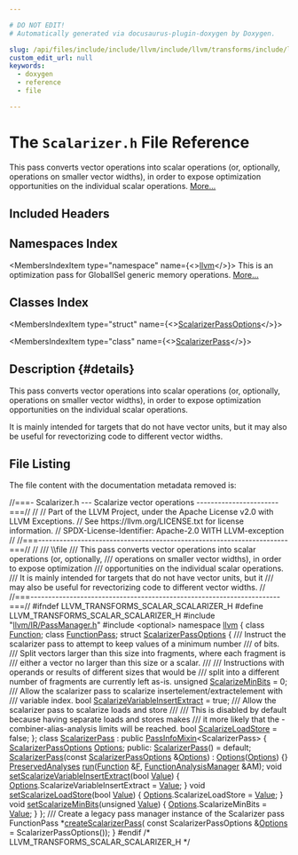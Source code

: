 ```yaml
---

# DO NOT EDIT!
# Automatically generated via docusaurus-plugin-doxygen by Doxygen.

slug: /api/files/include/include/llvm/include/llvm/transforms/include/llvm/transforms/scalar/scalarizer-h
custom_edit_url: null
keywords:
  - doxygen
  - reference
  - file

---
```





# The `Scalarizer.h` File Reference

<DoxygenPage pluginConfig={pluginConfig}>

This pass converts vector operations into scalar operations (or, optionally, operations on smaller vector widths), in order to expose optimization opportunities on the individual scalar operations. <a href="#details">More...</a>

## Included Headers

<IncludesList>
<IncludesListItem
  filePath="llvm/IR/PassManager.h"
  permalink="/docs/api/files/include/include/llvm/include/llvm/ir/passmanager-h"
  isLocal="true" />
<IncludesListItem
  filePath="optional"
  permalink=""
  isLocal="false" />
</IncludesList>

## Namespaces Index

<MembersIndex>

<MembersIndexItem
  type="namespace"
  name={<><a href="/docs/api/namespaces/llvm">llvm</a></>}>
This is an optimization pass for GlobalISel generic memory operations. <a href="/docs/api/namespaces/llvm/#details">More...</a>
</MembersIndexItem>

</MembersIndex>

## Classes Index

<MembersIndex>

<MembersIndexItem
  type="struct"
  name={<><a href="/docs/api/structs/llvm/scalarizerpassoptions">ScalarizerPassOptions</a></>}>
</MembersIndexItem>

<MembersIndexItem
  type="class"
  name={<><a href="/docs/api/classes/llvm/scalarizerpass">ScalarizerPass</a></>}>
</MembersIndexItem>

</MembersIndex>

## Description {#details}

This pass converts vector operations into scalar operations (or, optionally, operations on smaller vector widths), in order to expose optimization opportunities on the individual scalar operations.

It is mainly intended for targets that do not have vector units, but it may also be useful for revectorizing code to different vector widths.

## File Listing

The file content with the documentation metadata removed is:

<ProgramListing>

<Link id="l00001" /><CodeLine lineNumber="1"><Highlight kind="comment">//===- Scalarizer.h --- Scalarize vector operations -----------------------===//</Highlight><Highlight kind="normal"></Highlight></CodeLine>
<Link id="l00002" /><CodeLine lineNumber="2"><Highlight kind="normal"></Highlight><Highlight kind="comment">//</Highlight><Highlight kind="normal"></Highlight></CodeLine>
<Link id="l00003" /><CodeLine lineNumber="3"><Highlight kind="normal"></Highlight><Highlight kind="comment">// Part of the LLVM Project, under the Apache License v2.0 with LLVM Exceptions.</Highlight><Highlight kind="normal"></Highlight></CodeLine>
<Link id="l00004" /><CodeLine lineNumber="4"><Highlight kind="normal"></Highlight><Highlight kind="comment">// See https://llvm.org/LICENSE.txt for license information.</Highlight><Highlight kind="normal"></Highlight></CodeLine>
<Link id="l00005" /><CodeLine lineNumber="5"><Highlight kind="normal"></Highlight><Highlight kind="comment">// SPDX-License-Identifier: Apache-2.0 WITH LLVM-exception</Highlight><Highlight kind="normal"></Highlight></CodeLine>
<Link id="l00006" /><CodeLine lineNumber="6"><Highlight kind="normal"></Highlight><Highlight kind="comment">//</Highlight><Highlight kind="normal"></Highlight></CodeLine>
<Link id="l00007" /><CodeLine lineNumber="7"><Highlight kind="normal"></Highlight><Highlight kind="comment">//===----------------------------------------------------------------------===//</Highlight><Highlight kind="normal"></Highlight></CodeLine>
<Link id="l00008" /><CodeLine lineNumber="8"><Highlight kind="normal"></Highlight><Highlight kind="comment">//</Highlight><Highlight kind="comment"></Highlight></CodeLine>
<Link id="l00009" /><CodeLine lineNumber="9"><Highlight kind="comment">/// \\file</Highlight></CodeLine>
<Link id="l00010" /><CodeLine lineNumber="10"><Highlight kind="comment">/// This pass converts vector operations into scalar operations (or, optionally,</Highlight></CodeLine>
<Link id="l00011" /><CodeLine lineNumber="11"><Highlight kind="comment">/// operations on smaller vector widths), in order to expose optimization</Highlight></CodeLine>
<Link id="l00012" /><CodeLine lineNumber="12"><Highlight kind="comment">/// opportunities on the individual scalar operations.</Highlight></CodeLine>
<Link id="l00013" /><CodeLine lineNumber="13"><Highlight kind="comment">/// It is mainly intended for targets that do not have vector units, but it</Highlight></CodeLine>
<Link id="l00014" /><CodeLine lineNumber="14"><Highlight kind="comment">/// may also be useful for revectorizing code to different vector widths.</Highlight><Highlight kind="normal"></Highlight></CodeLine>
<Link id="l00015" /><CodeLine lineNumber="15"><Highlight kind="normal"></Highlight><Highlight kind="comment">//</Highlight><Highlight kind="normal"></Highlight></CodeLine>
<Link id="l00016" /><CodeLine lineNumber="16"><Highlight kind="normal"></Highlight><Highlight kind="comment">//===----------------------------------------------------------------------===//</Highlight><Highlight kind="normal"></Highlight></CodeLine>
<Link id="l00017" /><CodeLine lineNumber="17"><Highlight kind="normal"></Highlight></CodeLine>
<Link id="l00018" /><CodeLine lineNumber="18"><Highlight kind="normal"></Highlight><Highlight kind="preprocessor">#ifndef LLVM&#95;TRANSFORMS&#95;SCALAR&#95;SCALARIZER&#95;H</Highlight><Highlight kind="normal"></Highlight></CodeLine>
<Link id="l00019" /><CodeLine lineNumber="19"><Highlight kind="normal"></Highlight><Highlight kind="preprocessor">#define LLVM&#95;TRANSFORMS&#95;SCALAR&#95;SCALARIZER&#95;H</Highlight><Highlight kind="normal"></Highlight></CodeLine>
<Link id="l00020" /><CodeLine lineNumber="20"><Highlight kind="normal"></Highlight></CodeLine>
<Link id="l00021" /><CodeLine lineNumber="21"><Highlight kind="normal"></Highlight><Highlight kind="preprocessor">#include &quot;<a href="/docs/api/files/include/include/llvm/include/llvm/ir/passmanager-h">llvm/IR/PassManager.h</a>&quot;</Highlight><Highlight kind="normal"></Highlight></CodeLine>
<Link id="l00022" /><CodeLine lineNumber="22"><Highlight kind="normal"></Highlight><Highlight kind="preprocessor">#include &lt;optional&gt;</Highlight><Highlight kind="normal"></Highlight></CodeLine>
<Link id="l00023" /><CodeLine lineNumber="23"><Highlight kind="normal"></Highlight></CodeLine>
<Link id="l00024" /><CodeLine lineNumber="24"><Highlight kind="normal"></Highlight><Highlight kind="keyword">namespace </Highlight><Highlight kind="normal"><a href="/docs/api/namespaces/llvm">llvm</a> &#123;</Highlight></CodeLine>
<Link id="l00025" /><CodeLine lineNumber="25"><Highlight kind="normal"></Highlight></CodeLine>
<Link id="l00026" /><CodeLine lineNumber="26"><Highlight kind="normal"></Highlight><Highlight kind="keyword">class </Highlight><Highlight kind="normal"><a href="/docs/api/classes/llvm/function">Function</a>;</Highlight></CodeLine>
<Link id="l00027" /><CodeLine lineNumber="27"><Highlight kind="normal"></Highlight><Highlight kind="keyword">class </Highlight><Highlight kind="normal"><a href="/docs/api/classes/llvm/functionpass">FunctionPass</a>;</Highlight></CodeLine>
<Link id="l00028" /><CodeLine lineNumber="28"><Highlight kind="normal"></Highlight></CodeLine>
<Link id="l00029" /><CodeLine lineNumber="29" lineLink="/docs/api/structs/llvm/scalarizerpassoptions"><Highlight kind="normal"></Highlight><Highlight kind="keyword">struct </Highlight><Highlight kind="normal"><a href="/docs/api/structs/llvm/scalarizerpassoptions">ScalarizerPassOptions</a> &#123;</Highlight><Highlight kind="comment"></Highlight></CodeLine>
<Link id="l00030" /><CodeLine lineNumber="30"><Highlight kind="comment">  /// Instruct the scalarizer pass to attempt to keep values of a minimum number</Highlight></CodeLine>
<Link id="l00031" /><CodeLine lineNumber="31"><Highlight kind="comment">  /// of bits.</Highlight><Highlight kind="normal"></Highlight></CodeLine>
<Link id="l00032" /><CodeLine lineNumber="32"><Highlight kind="normal"></Highlight><Highlight kind="comment"></Highlight></CodeLine>
<Link id="l00033" /><CodeLine lineNumber="33"><Highlight kind="comment">  /// Split vectors larger than this size into fragments, where each fragment is</Highlight></CodeLine>
<Link id="l00034" /><CodeLine lineNumber="34"><Highlight kind="comment">  /// either a vector no larger than this size or a scalar.</Highlight></CodeLine>
<Link id="l00035" /><CodeLine lineNumber="35"><Highlight kind="comment">  ///</Highlight></CodeLine>
<Link id="l00036" /><CodeLine lineNumber="36"><Highlight kind="comment">  /// Instructions with operands or results of different sizes that would be</Highlight></CodeLine>
<Link id="l00037" /><CodeLine lineNumber="37"><Highlight kind="comment">  /// split into a different number of fragments are currently left as-is.</Highlight><Highlight kind="normal"></Highlight></CodeLine>
<Link id="l00038" /><CodeLine lineNumber="38" lineLink="/docs/api/structs/llvm/scalarizerpassoptions/#a85071425f6006c3a95d13f46fb6f762b"><Highlight kind="normal">  </Highlight><Highlight kind="keywordtype">unsigned</Highlight><Highlight kind="normal"> <a href="/docs/api/structs/llvm/scalarizerpassoptions/#a85071425f6006c3a95d13f46fb6f762b">ScalarizeMinBits</a> = 0;</Highlight></CodeLine>
<Link id="l00039" /><CodeLine lineNumber="39"><Highlight kind="normal"></Highlight><Highlight kind="comment"></Highlight></CodeLine>
<Link id="l00040" /><CodeLine lineNumber="40"><Highlight kind="comment">  /// Allow the scalarizer pass to scalarize insertelement/extractelement with</Highlight></CodeLine>
<Link id="l00041" /><CodeLine lineNumber="41"><Highlight kind="comment">  /// variable index.</Highlight><Highlight kind="normal"></Highlight></CodeLine>
<Link id="l00042" /><CodeLine lineNumber="42" lineLink="/docs/api/structs/llvm/scalarizerpassoptions/#afbe7d64467d2813441304eb8989b4e8f"><Highlight kind="normal">  </Highlight><Highlight kind="keywordtype">bool</Highlight><Highlight kind="normal"> <a href="/docs/api/structs/llvm/scalarizerpassoptions/#afbe7d64467d2813441304eb8989b4e8f">ScalarizeVariableInsertExtract</a> = </Highlight><Highlight kind="keyword">true</Highlight><Highlight kind="normal">;</Highlight></CodeLine>
<Link id="l00043" /><CodeLine lineNumber="43"><Highlight kind="normal"></Highlight><Highlight kind="comment"></Highlight></CodeLine>
<Link id="l00044" /><CodeLine lineNumber="44"><Highlight kind="comment">  /// Allow the scalarizer pass to scalarize loads and store</Highlight></CodeLine>
<Link id="l00045" /><CodeLine lineNumber="45"><Highlight kind="comment">  ///</Highlight></CodeLine>
<Link id="l00046" /><CodeLine lineNumber="46"><Highlight kind="comment">  /// This is disabled by default because having separate loads and stores makes</Highlight></CodeLine>
<Link id="l00047" /><CodeLine lineNumber="47"><Highlight kind="comment">  /// it more likely that the -combiner-alias-analysis limits will be reached.</Highlight><Highlight kind="normal"></Highlight></CodeLine>
<Link id="l00048" /><CodeLine lineNumber="48" lineLink="/docs/api/structs/llvm/scalarizerpassoptions/#a2c426bfd7bd7c6fd835516dc4b3d5616"><Highlight kind="normal">  </Highlight><Highlight kind="keywordtype">bool</Highlight><Highlight kind="normal"> <a href="/docs/api/structs/llvm/scalarizerpassoptions/#a2c426bfd7bd7c6fd835516dc4b3d5616">ScalarizeLoadStore</a> = </Highlight><Highlight kind="keyword">false</Highlight><Highlight kind="normal">;</Highlight></CodeLine>
<Link id="l00049" /><CodeLine lineNumber="49"><Highlight kind="normal">&#125;;</Highlight></CodeLine>
<Link id="l00050" /><CodeLine lineNumber="50"><Highlight kind="normal"></Highlight></CodeLine>
<Link id="l00051" /><CodeLine lineNumber="51" lineLink="/docs/api/classes/llvm/scalarizerpass"><Highlight kind="normal"></Highlight><Highlight kind="keyword">class </Highlight><Highlight kind="normal"><a href="/docs/api/classes/llvm/scalarizerpass/#a792a33b1add003b0dd8dfd1d244425c2">ScalarizerPass</a> : </Highlight><Highlight kind="keyword">public</Highlight><Highlight kind="normal"> <a href="/docs/api/structs/llvm/passinfomixin">PassInfoMixin</a>&lt;ScalarizerPass&gt; &#123;</Highlight></CodeLine>
<Link id="l00052" /><CodeLine lineNumber="52"><Highlight kind="normal">  <a href="/docs/api/structs/llvm/scalarizerpassoptions">ScalarizerPassOptions</a> <a href="/docs/api/files/lib/lib/debuginfo/lib/debuginfo/logicalview/lib/debuginfo/logicalview/core/lvoptions-cpp/#ab4088b7a11f3cbc38ac16a6e9c72494e">Options</a>;</Highlight></CodeLine>
<Link id="l00053" /><CodeLine lineNumber="53"><Highlight kind="normal"></Highlight></CodeLine>
<Link id="l00054" /><CodeLine lineNumber="54"><Highlight kind="normal"></Highlight><Highlight kind="keyword">public</Highlight><Highlight kind="normal">:</Highlight></CodeLine>
<Link id="l00055" /><CodeLine lineNumber="55" lineLink="/docs/api/classes/llvm/scalarizerpass/#a792a33b1add003b0dd8dfd1d244425c2"><Highlight kind="normal">  <a href="/docs/api/classes/llvm/scalarizerpass/#a792a33b1add003b0dd8dfd1d244425c2">ScalarizerPass</a>() = </Highlight><Highlight kind="keywordflow">default</Highlight><Highlight kind="normal">;</Highlight></CodeLine>
<Link id="l00056" /><CodeLine lineNumber="56" lineLink="/docs/api/classes/llvm/scalarizerpass/#a2d8b5f571124377ae9d8da7ccb6474cd"><Highlight kind="normal">  <a href="/docs/api/classes/llvm/scalarizerpass/#a2d8b5f571124377ae9d8da7ccb6474cd">ScalarizerPass</a>(</Highlight><Highlight kind="keyword">const</Highlight><Highlight kind="normal"> <a href="/docs/api/structs/llvm/scalarizerpassoptions">ScalarizerPassOptions</a> &amp;<a href="/docs/api/files/lib/lib/debuginfo/lib/debuginfo/logicalview/lib/debuginfo/logicalview/core/lvoptions-cpp/#ab4088b7a11f3cbc38ac16a6e9c72494e">Options</a>) : <a href="/docs/api/files/lib/lib/debuginfo/lib/debuginfo/logicalview/lib/debuginfo/logicalview/core/lvoptions-cpp/#ab4088b7a11f3cbc38ac16a6e9c72494e">Options</a>(<a href="/docs/api/files/lib/lib/debuginfo/lib/debuginfo/logicalview/lib/debuginfo/logicalview/core/lvoptions-cpp/#ab4088b7a11f3cbc38ac16a6e9c72494e">Options</a>) &#123;&#125;</Highlight></CodeLine>
<Link id="l00057" /><CodeLine lineNumber="57"><Highlight kind="normal"></Highlight></CodeLine>
<Link id="l00058" /><CodeLine lineNumber="58"><Highlight kind="normal">  <a href="/docs/api/classes/llvm/preservedanalyses">PreservedAnalyses</a> <a href="/docs/api/classes/llvm/scalarizerpass/#a250da10ea723b93bcd9f52cd0bca4d7e">run</a>(<a href="/docs/api/classes/llvm/function">Function</a> &amp;<a href="/docs/api/files/lib/lib/support/md5-cpp/#a96d73bbd7af15cb1fc38c3f4a3bd82e9">F</a>, <a href="/docs/api/namespaces/llvm/#adce09a5a0de0e3177eb00e932734af2f">FunctionAnalysisManager</a> &amp;AM);</Highlight></CodeLine>
<Link id="l00059" /><CodeLine lineNumber="59"><Highlight kind="normal"></Highlight></CodeLine>
<Link id="l00060" /><CodeLine lineNumber="60" lineLink="/docs/api/classes/llvm/scalarizerpass/#a9fbecfab579dddbf9bd069833c60273f"><Highlight kind="normal">  </Highlight><Highlight kind="keywordtype">void</Highlight><Highlight kind="normal"> <a href="/docs/api/classes/llvm/scalarizerpass/#a9fbecfab579dddbf9bd069833c60273f">setScalarizeVariableInsertExtract</a>(</Highlight><Highlight kind="keywordtype">bool</Highlight><Highlight kind="normal"> <a href="/docs/api/classes/llvm/value">Value</a>) &#123;</Highlight></CodeLine>
<Link id="l00061" /><CodeLine lineNumber="61"><Highlight kind="normal">    <a href="/docs/api/files/lib/lib/debuginfo/lib/debuginfo/logicalview/lib/debuginfo/logicalview/core/lvoptions-cpp/#ab4088b7a11f3cbc38ac16a6e9c72494e">Options</a>.ScalarizeVariableInsertExtract = <a href="/docs/api/classes/llvm/value">Value</a>;</Highlight></CodeLine>
<Link id="l00062" /><CodeLine lineNumber="62"><Highlight kind="normal">  &#125;</Highlight></CodeLine>
<Link id="l00063" /><CodeLine lineNumber="63" lineLink="/docs/api/classes/llvm/scalarizerpass/#a7ff29caf2a0fd7ad81ae0e98efd59787"><Highlight kind="normal">  </Highlight><Highlight kind="keywordtype">void</Highlight><Highlight kind="normal"> <a href="/docs/api/classes/llvm/scalarizerpass/#a7ff29caf2a0fd7ad81ae0e98efd59787">setScalarizeLoadStore</a>(</Highlight><Highlight kind="keywordtype">bool</Highlight><Highlight kind="normal"> <a href="/docs/api/classes/llvm/value">Value</a>) &#123; <a href="/docs/api/files/lib/lib/debuginfo/lib/debuginfo/logicalview/lib/debuginfo/logicalview/core/lvoptions-cpp/#ab4088b7a11f3cbc38ac16a6e9c72494e">Options</a>.ScalarizeLoadStore = <a href="/docs/api/classes/llvm/value">Value</a>; &#125;</Highlight></CodeLine>
<Link id="l00064" /><CodeLine lineNumber="64" lineLink="/docs/api/classes/llvm/scalarizerpass/#ae1913ec286ce8bce414541fa752119c7"><Highlight kind="normal">  </Highlight><Highlight kind="keywordtype">void</Highlight><Highlight kind="normal"> <a href="/docs/api/classes/llvm/scalarizerpass/#ae1913ec286ce8bce414541fa752119c7">setScalarizeMinBits</a>(</Highlight><Highlight kind="keywordtype">unsigned</Highlight><Highlight kind="normal"> <a href="/docs/api/classes/llvm/value">Value</a>) &#123; <a href="/docs/api/files/lib/lib/debuginfo/lib/debuginfo/logicalview/lib/debuginfo/logicalview/core/lvoptions-cpp/#ab4088b7a11f3cbc38ac16a6e9c72494e">Options</a>.ScalarizeMinBits = <a href="/docs/api/classes/llvm/value">Value</a>; &#125;</Highlight></CodeLine>
<Link id="l00065" /><CodeLine lineNumber="65"><Highlight kind="normal">&#125;;</Highlight></CodeLine>
<Link id="l00066" /><CodeLine lineNumber="66"><Highlight kind="normal"></Highlight><Highlight kind="comment"></Highlight></CodeLine>
<Link id="l00067" /><CodeLine lineNumber="67"><Highlight kind="comment">/// Create a legacy pass manager instance of the Scalarizer pass</Highlight><Highlight kind="normal"></Highlight></CodeLine>
<Link id="l00068" /><CodeLine lineNumber="68"><Highlight kind="normal">FunctionPass &#42;<a href="/docs/api/namespaces/llvm/#ab89a78d687ee0188640f6034e17a4064">createScalarizerPass</a>(</Highlight></CodeLine>
<Link id="l00069" /><CodeLine lineNumber="69"><Highlight kind="normal">    </Highlight><Highlight kind="keyword">const</Highlight><Highlight kind="normal"> ScalarizerPassOptions &amp;<a href="/docs/api/files/lib/lib/debuginfo/lib/debuginfo/logicalview/lib/debuginfo/logicalview/core/lvoptions-cpp/#ab4088b7a11f3cbc38ac16a6e9c72494e">Options</a> = ScalarizerPassOptions());</Highlight></CodeLine>
<Link id="l00070" /><CodeLine lineNumber="70"><Highlight kind="normal">&#125;</Highlight></CodeLine>
<Link id="l00071" /><CodeLine lineNumber="71"><Highlight kind="normal"></Highlight></CodeLine>
<Link id="l00072" /><CodeLine lineNumber="72"><Highlight kind="normal"></Highlight><Highlight kind="preprocessor">#endif </Highlight><Highlight kind="comment">/&#42; LLVM&#95;TRANSFORMS&#95;SCALAR&#95;SCALARIZER&#95;H &#42;/</Highlight><Highlight kind="preprocessor"></Highlight></CodeLine>

</ProgramListing>


</DoxygenPage>
